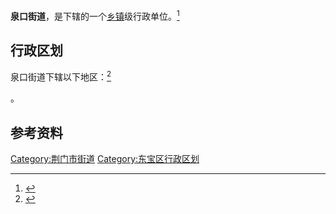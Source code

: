 {{中国乡级行政区|42/08/02/002/000}}

'''泉口街道'''，是{{PRC admin/fullname|42/08/02/002/000|3}}下辖的一个[[乡镇|乡镇]]级行政单位。<ref>{{PRC admin/ref sgc|{{PRC admin/parent|42/08/02/002/000}}}}</ref>

== 行政区划 ==

泉口街道下辖以下地区：<ref>{{PRC admin/ref sgc|42/08/02/002/000}}</ref>

{{PRC admin/children|42/08/02/002/000}}。

== 参考资料 ==

{{reflist}}

{{东宝区行政区划}}
{{湖北行政区划小作品}}
[[Category:荆门市街道|Category:荆门市街道]]
[[Category:东宝区行政区划|Category:东宝区行政区划]]